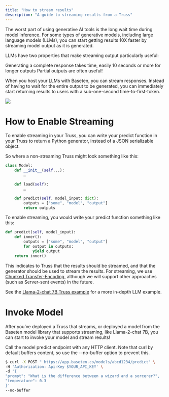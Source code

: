 ```yaml
---
title: "How to stream results"
description: "A guide to streaming results from a Truss"
---
```


The worst part of using generative AI tools is the long wait time during model inference. For some types of generative models, including large language models (LLMs), you can start getting results 10X faster by streaming model output as it is generated.

LLMs have two properties that make streaming output particularly useful:

Generating a complete response takes time, easily 10 seconds or more for longer outputs
Partial outputs are often useful!

When you host your LLMs with Baseten, you can stream responses. Instead of having to wait for the entire output to be generated, you can immediately start returning results to users with a sub-one-second time-to-first-token.

<Frame>
  <img src="/images/streaming-gif.gif" />
</Frame>


# How to Enable Streaming

To enable streaming in your Truss, you can write your predict function in your Truss to return a Python generator, instead of a JSON serializable object.

So where a non-streaming Truss might look something like this:

```python
class Model:
    def __init__(self...):
        …

    def load(self):
        …

    def predict(self, model_input: dict):
        outputs = ["some", "model", "output"]
        return outputs
```


To enable streaming, you would write your predict function something like this:

```python
def predict(self, model_input):
    def inner():
        outputs = ["some", "model", "output"]
        for output in outputs:
            yield output
    return inner()
```

This indicates to Truss that the results should be streamed, and that the generator should be used to stream the results.
For streaming, we use [Chunked Transfer-Encoding](https://developer.mozilla.org/en-US/docs/Web/HTTP/Headers/Transfer-Encoding),
although we will support other approaches (such as Server-sent events) in the future.

See the [Llama-2-chat 7B Truss example](../examples/streaming) for a more in-depth LLM example.

# Invoke Model

After you’ve deployed a Truss that streams, or deployed a model from the Baseten model library that supports streaming, like Llama-2-chat 7B, you can start to invoke your model and stream results!

Call the model predict endpoint with any HTTP client. Note that curl by default buffers content, so use the --no-buffer option to prevent this.

```bash
$ curl -X POST " https://app.baseten.co/models/abcd1234/predict" \
-H 'Authorization: Api-Key $YOUR_API_KEY' \
-d '{
"prompt": "What is the difference between a wizard and a sorcerer?",
"temperature": 0.3
}'
--no-buffer
```
